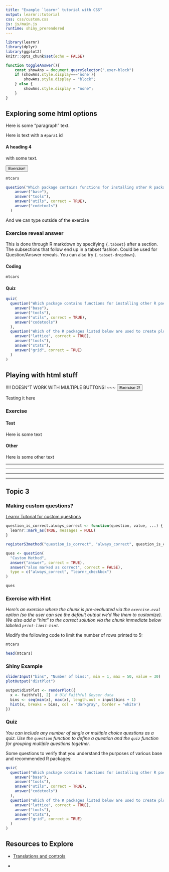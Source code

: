 ```yaml
---
title: "Example `learnr` tutorial with CSS"
output: learnr::tutorial
css: css/custom.css
js: js/main.js
runtime: shiny_prerendered
---
```


```r
library(learnr)
library(dplyr)
library(ggplot2)
knitr::opts_chunk$set(echo = FALSE)
```


<!-- Have to put javascript functions here.  Better way? -->
```js
function toggleAnswer(){
    const showAns = document.querySelector(".exer-block")
    if (showAns.style.display==='none'){
        showAns.style.display = "block";
    } else {
        showAns.style.display = "none";
    }
}
```


## Exploring some html options

Here is some "paragraph" text.

<p id="para1"> Here is text with a `#para1` id </p>

#### A heading 4
with some text.

<button class="exer-button" onclick="toggleAnswer()">
    Exercise!
</button>
<div class="exer-block">

```r
mtcars
```

```r
question("Which package contains functions for installing other R packages?",
    answer("base"),
    answer("tools"),
    answer("utils", correct = TRUE),
    answer("codetools")
  )
```

</div>

And we can type outside of the exercise




### Exercise reveal answer {.tabset .tabset-fade}
This is done through R markdown by specifying `{.tabset}` after a section. The subsections that follow end up in a tabset fashion. Could be used for Question/Answer reveals. You can also try `{.tabset-dropdown}`.

#### Coding
```r
mtcars
```


#### Quiz

```r
quiz(
  question("Which package contains functions for installing other R packages?",
    answer("base"),
    answer("tools"),
    answer("utils", correct = TRUE),
    answer("codetools")
  ),
  question("Which of the R packages listed below are used to create plots?",
    answer("lattice", correct = TRUE),
    answer("tools"),
    answer("stats"),
    answer("grid", correct = TRUE)
  )
)
```



## Playing with html stuff
!!!! DOESN"T WORK WITH MULTIPLE BUTTONS! ~~~
<button class="exer-button" onclick="toggleAnswer()">
    Exercise 2!
</button>
<div class="exer-block">
Testing it here
</div>
### Exercise 

#### Test
Here is some text

#### Other
Here is some other text


<!-- <div class="exercise"> -->
<!--   <button class="exercise-button">Exercise</button> -->
<!--   <div class="exercise-content"> -->
<!--     Howdy y'all -->
<!--   </div> -->
<!-- </div> -->

<!-- <ul class="specialtabs"> -->
<!--   <li class="active">one</li>  -->
<!--   <li>Two</li>  -->
<!-- </ul> -->
***
***
***
***

## Topic 3

### Making custom questions?
[Learnr Tutorial for custom questions](https://learnr-examples.shinyapps.io/quiz_question/#section-custom-question-types)

```r
question_is_correct.always_correct <- function(question, value, ...) {
  learnr::mark_as(TRUE, messages = NULL)
}

registerS3method("question_is_correct", "always_correct", question_is_correct.always_correct)

ques <- question(
  "Custom Method",
  answer("answer", correct = TRUE),
  answer("also marked as correct", correct = FALSE),
  type = c("always_correct", "learnr_checkbox")
)
```

```r
ques
```


### Exercise with Hint

*Here's an exercise where the chunk is pre-evaluated via the `exercise.eval` option (so the user can see the default output we'd like them to customize). We also add a "hint" to the correct solution via the chunk immediate below labeled `print-limit-hint`.*

Modify the following code to limit the number of rows printed to 5:

```r
mtcars
```

```r
head(mtcars)
```


### Shiny Example
```r
sliderInput("bins", "Number of bins:", min = 1, max = 50, value = 30)
plotOutput("distPlot")
```

```r
output$distPlot <- renderPlot({
  x <- faithful[, 2]  # Old Faithful Geyser data
  bins <- seq(min(x), max(x), length.out = input$bins + 1)
  hist(x, breaks = bins, col = 'darkgray', border = 'white')
})
```

### Quiz

*You can include any number of single or multiple choice questions as a quiz. Use the `question` function to define a question and the `quiz` function for grouping multiple questions together.*

Some questions to verify that you understand the purposes of various base and recommended R packages:

```r
quiz(
  question("Which package contains functions for installing other R packages?",
    answer("base"),
    answer("tools"),
    answer("utils", correct = TRUE),
    answer("codetools")
  ),
  question("Which of the R packages listed below are used to create plots?",
    answer("lattice", correct = TRUE),
    answer("tools"),
    answer("stats"),
    answer("grid", correct = TRUE)
  )
)
```

## Resources to Explore

* [Translations and controls](https://rstudio.github.io/learnr/articles/multilang.html)

* 
